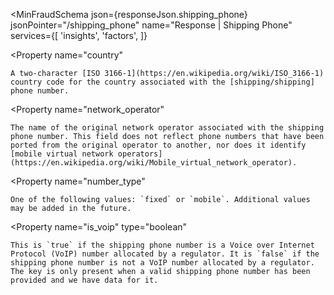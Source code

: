 
<MinFraudSchema
  json={responseJson.shipping_phone}
  jsonPointer="/shipping_phone"
  name="Response | Shipping Phone"
  services={[
    'insights',
    'factors',
  ]}
>
  <Property
    name="country"
  >
    A two-character [ISO 3166-1](https://en.wikipedia.org/wiki/ISO_3166-1) country code for the country associated with the [shipping/shipping] phone number.
  </Property>

  <Property
    name="network_operator"
  >
    The name of the original network operator associated with the shipping phone number. This field does not reflect phone numbers that have been ported from the original operator to another, nor does it identify [mobile virtual network operators](https://en.wikipedia.org/wiki/Mobile_virtual_network_operator).
  </Property>

  <Property
    name="number_type"
  >
    One of the following values: `fixed` or `mobile`. Additional values may be added in the future.
  </Property>

  <Property
    name="is_voip"
    type="boolean"
  >
    This is `true` if the shipping phone number is a Voice over Internet Protocol (VoIP) number allocated by a regulator. It is `false` if the shipping phone number is not a VoIP number allocated by a regulator. The key is only present when a valid shipping phone number has been provided and we have data for it.
  </Property>
</MinFraudSchema>
